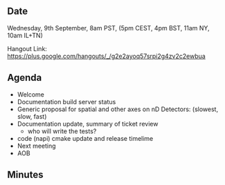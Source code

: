 ==Date==

Wednesday, 9th September, 8am PST, (5pm CEST, 4pm BST, 11am NY, 10am IL+TN)

Hangout Link: https://plus.google.com/hangouts/_/g2e2ayoq57srpi2g4zv2c2ewbua

==Agenda==

* Welcome
* Documentation build server status
* Generic proposal for spatial and other axes on nD Detectors: (slowest, slow, fast)
* Documentation update, summary of ticket review
** who will write the tests?
* code (napi) cmake update and release timelime
* Next meeting
* AOB

==Minutes==
